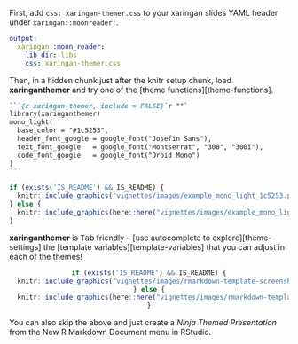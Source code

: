 <!-- Set link to theme-settings, template-variables, theme functions -->

First, add `css: xaringan-themer.css` to your xaringan slides YAML header under `xaringan::moonreader:`.

```yaml
output:
  xaringan::moon_reader:
    lib_dir: libs
    css: xaringan-themer.css
```

Then, in a hidden chunk just after the knitr setup chunk, load **xaringanthemer** and try one of the [theme functions][theme-functions].

````markdown
```{r xaringan-themer, include = FALSE}`r ""`
library(xaringanthemer)
mono_light(
  base_color = "#1c5253",
  header_font_google = google_font("Josefin Sans"),
  text_font_google   = google_font("Montserrat", "300", "300i"),
  code_font_google   = google_font("Droid Mono")
)
```
````

```r
if (exists('IS_README') && IS_README) {
  knitr::include_graphics("vignettes/images/example_mono_light_1c5253.png") 
} else {
  knitr::include_graphics(here::here("vignettes/images/example_mono_light_1c5253.png"))
}
```

**xaringanthemer** is <kbd>Tab</kbd> friendly -- [use autocomplete to explore][theme-settings] the [template variables][template-variables] that you can adjust in each of the themes!

<center>
```r
if (exists('IS_README') && IS_README) {
  knitr::include_graphics("vignettes/images/rmarkdown-template-screenshot.png") 
} else {
  knitr::include_graphics(here::here("vignettes/images/rmarkdown-template-screenshot.png"))
}
```
</center>

You can also skip the above and just create a *Ninja Themed Presentation* from the New R Markdown Document menu in RStudio.
